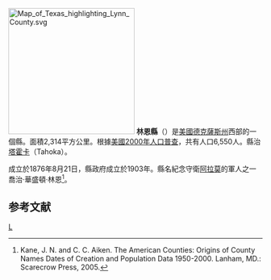 {{noteTA
|T=zh-hans:林恩县 (得克萨斯州);zh-hk:林恩縣 (德克薩斯州);zh-tw:林恩郡 (德克薩斯州);
}}

[[File:Map_of_Texas_highlighting_Lynn_County.svg|250px]]
'''林恩縣'''（{{lang-en|Lynn County}}）是[[美國|美國]][[德克薩斯州|德克薩斯州]]西部的一個縣。面積2,314平方公里。根據[[美國2000年人口普查|美國2000年人口普查]]，共有人口6,550人。縣治[[塔霍卡|塔霍卡]]（Tahoka）。

成立於1876年8月21日，縣政府成立於1903年。縣名紀念守衛[[阿拉莫_(得克薩斯州聖安東尼奧)|阿拉莫]]的軍人之一喬治·華盛頓·林恩<ref>Kane, J. N. and C. C. Aiken. The American Counties: Origins of County Names Dates of Creation and Population Data 1950-2000. Lanham, MD.: Scarecrow Press, 2005.</ref>。

== 参考文献 ==
<div class="references-small">
<references />
</div>
{{texas-stub}}

[[Category:得克萨斯州行政区划|L]]
{{Texas}}